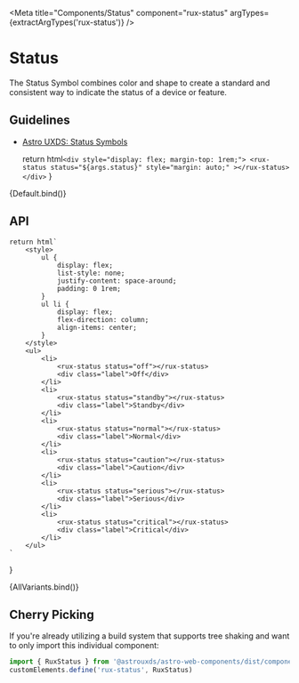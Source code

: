 
<Meta
    title="Components/Status"
    component="rux-status"
    argTypes={extractArgTypes('rux-status')}
/>

# Status

The Status Symbol combines color and shape to create a standard and consistent way to indicate the status of a device or feature.

## Guidelines

-   [Astro UXDS: Status Symbols](http://www.astrouxds.com/ui-components/status-symbol)

    return html`
        <div style="display: flex; margin-top: 1rem;">
            <rux-status
                status="${args.status}"
                style="margin: auto;"
            ></rux-status>
        </div>
    `
}

<Canvas>
    <Story
        args={{
            status: 'critical',
        }}
        name="Default"
    >
        {Default.bind()}
    </Story>
</Canvas>

## API

<ArgsTable of="rux-status" />

    return html`
        <style>
            ul {
                display: flex;
                list-style: none;
                justify-content: space-around;
                padding: 0 1rem;
            }
            ul li {
                display: flex;
                flex-direction: column;
                align-items: center;
            }
        </style>
        <ul>
            <li>
                <rux-status status="off"></rux-status>
                <div class="label">Off</div>
            </li>
            <li>
                <rux-status status="standby"></rux-status>
                <div class="label">Standby</div>
            </li>
            <li>
                <rux-status status="normal"></rux-status>
                <div class="label">Normal</div>
            </li>
            <li>
                <rux-status status="caution"></rux-status>
                <div class="label">Caution</div>
            </li>
            <li>
                <rux-status status="serious"></rux-status>
                <div class="label">Serious</div>
            </li>
            <li>
                <rux-status status="critical"></rux-status>
                <div class="label">Critical</div>
            </li>
        </ul>
    `
}

<Canvas>
    <Story name="All Variants">{AllVariants.bind()}</Story>
</Canvas>

## Cherry Picking

If you're already utilizing a build system that supports tree shaking and want to only import this individual component:

```js
import { RuxStatus } from '@astrouxds/astro-web-components/dist/components/rux-status'
customElements.define('rux-status', RuxStatus)
```
